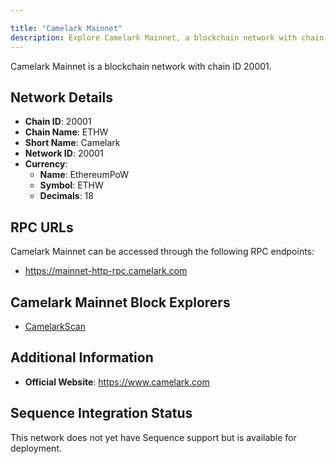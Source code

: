 ```yaml
---

title: "Camelark Mainnet"
description: Explore Camelark Mainnet, a blockchain network with chain ID 20001. Learn about its native currency, EthereumPoW, and how to interact with the network.
---
```




Camelark Mainnet is a blockchain network with chain ID 20001.

## Network Details

- **Chain ID**: 20001
- **Chain Name**: ETHW
- **Short Name**: Camelark
- **Network ID**: 20001
- **Currency**: 
  - **Name**: EthereumPoW
  - **Symbol**: ETHW
  - **Decimals**: 18

## RPC URLs

Camelark Mainnet can be accessed through the following RPC endpoints:

- https://mainnet-http-rpc.camelark.com

## Camelark Mainnet Block Explorers

- [CamelarkScan](https://scan.camelark.com)

## Additional Information

- **Official Website**: https://www.camelark.com

## Sequence Integration Status

This network does not yet have Sequence support but is available for deployment.
